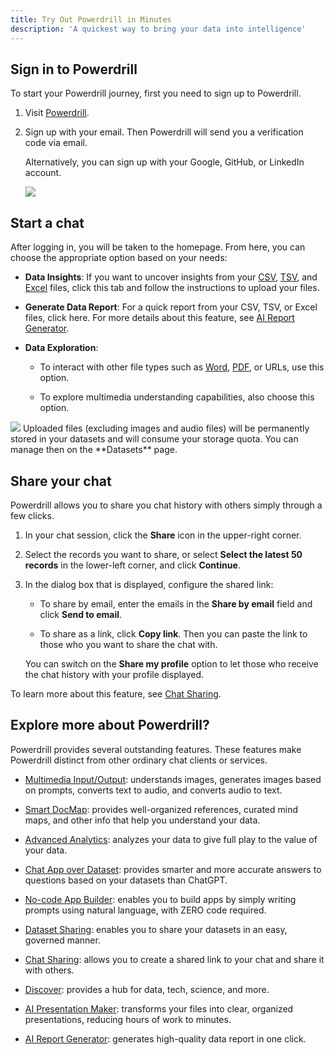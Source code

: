 ```yaml
---
title: Try Out Powerdrill in Minutes
description: 'A quickest way to bring your data into intelligence'
---
```


## Sign in to Powerdrill

To start your Powerdrill journey, first you need to sign up to Powerdrill.

1. Visit [Powerdrill](https://powerdrill.ai/).

2. Sign up with your email. Then Powerdrill will send you a verification code via email.

    Alternatively, you can sign up with your Google, GitHub, or LinkedIn account.

    <Frame>
      <img src="/images/sign-up.png" style={{ borderRadius: '0.5rem' }} />
    </Frame>



## Start a chat

After logging in, you will be taken to the homepage. From here, you can choose the appropriate option based on your needs:

- **Data Insights**: If you want to uncover insights from your [CSV](https://powerdrill.ai/features/csv-ai-assistant), [TSV](https://powerdrill.ai/features/tsv-ai-assistant), and [Excel](https://powerdrill.ai/features/excel-ai-assistant) files, click this tab and follow the instructions to upload your files.

- **Generate Data Report**: For a quick report from your CSV, TSV, or Excel files, click here. For more details about this feature, see [AI Report Generator](/features/ai-data-reports).

- **Data Exploration**: 

  - To interact with other file types such as [Word](https://powerdrill.ai/features/ai-word-assistant), [PDF](https://powerdrill.ai/features/chatpdf), or URLs, use this option. 

  - To explore multimedia understanding capabilities, also choose this option.

<Frame>
  <img src="/images/upload-data.png" style={{ borderRadius: '0.5rem' }} />
</Frame>


<Tip>
  Uploaded files (excluding images and audio files) will be permanently stored in your datasets and will consume your storage quota. You can manage then on the **Datasets** page.
</Tip>



## Share your chat

Powerdrill allows you to share you chat history with others simply through a few clicks. 

1. In your chat session, click the **Share** icon in the upper-right corner.

2. Select the records you want to share, or select **Select the latest 50 records** in the lower-left corner, and click **Continue**.

3. In the dialog box that is displayed, configure the shared link:

    - To share by email, enter the emails in the **Share by email** field and click **Send to email**.

    - To share as a link, click **Copy link**. Then you can paste the link to those who you want to share the chat with.

    You can switch on the **Share my profile** option to let those who receive the chat history with your profile displayed.

To learn more about this feature, see [Chat Sharing](/features/chat-sharing).



## Explore more about Powerdrill?

Powerdrill provides several outstanding features. These features make Powerdrill distinct from other ordinary chat clients or services.

* [Multimedia Input/Output](/features/multimedia): understands images, generates images based on prompts, converts text to audio, and converts audio to text.

* [Smart DocMap](/features/smart-docmap): provides well-organized references, curated mind maps, and other info that help you understand your data.

* [Advanced Analytics](/features/advanced-analytics): analyzes your data to give full play to the value of your data.

* [Chat App over Dataset](/features/chat-app): provides smarter and more accurate answers to questions based on your datasets than ChatGPT.

* [No-code App Builder](/features/no-code-add-builder): enables you to build apps by simply writing prompts using natural language, with ZERO code required.

* [Dataset Sharing](/features/dataset-sharing): enables you to share your datasets in an easy, governed manner.

* [Chat Sharing](features/chat-sharing): allows you to create a shared link to your chat and share it with others.

* [Discover](features/discover): provides a hub for data, tech, science, and more.

* [AI Presentation Maker](features/ai-presentation): transforms your files into clear, organized presentations, reducing hours of work to minutes.

* [AI Report Generator](features/ai-data-reports): generates high-quality data report in one click.





<MySnippet beta="community" />

